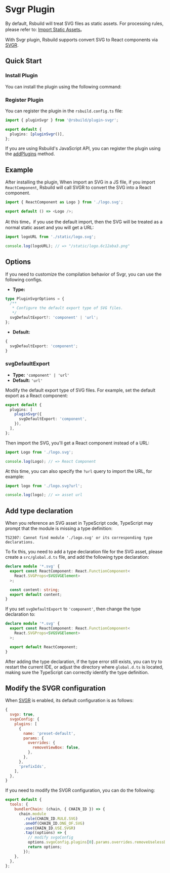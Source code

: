 # Svgr Plugin

By default, Rsbuild will treat SVG files as static assets. For processing rules, please refer to: [Import Static Assets](/guide/basic/static-assets.html)。

With Svgr plugin, Rsbuild supports convert SVG to React components via [SVGR](https://react-svgr.com/).

## Quick Start

### Install Plugin

You can install the plugin using the following command:


<PackageManagerTabs command="add @rsbuild/plugin-svgr -D" />

### Register Plugin

You can register the plugin in the `rsbuild.config.ts` file:

```ts title="rsbuild.config.ts"
import { pluginSvgr } from '@rsbuild/plugin-svgr';

export default {
  plugins: [pluginSvgr()],
};
```

If you are using Rsbuild's JavaScript API, you can register the plugin using the [addPlugins](/api/javascript-api/instance.html#rsbuildaddplugins) method.

## Example

After installing the plugin, When import an SVG in a JS file, if you import `ReactComponent`, Rsbuild will call SVGR to convert the SVG into a React component.

```js
import { ReactComponent as Logo } from './logo.svg';

export default () => <Logo />;
```

At this time，if you use the default import, then the SVG will be treated as a normal static asset and you will get a URL:

```js
import logoURL from './static/logo.svg';

console.log(logoURL); // => "/static/logo.6c12aba3.png"
```

## Options

If you need to customize the compilation behavior of Svgr, you can use the following configs.

- **Type:**

```ts
type PluginSvgrOptions = {
  /**
   * Configure the default export type of SVG files.
   */
  svgDefaultExport?: 'component' | 'url';
};
```

- **Default:**

```ts
{
  svgDefaultExport: 'component';
}
```

### svgDefaultExport

- **Type:** `'component' | 'url'`
- **Default:** `'url'`

Modify the default export type of SVG files. For example, set the default export as a React component:

```ts title="rsbuild.config.ts"
export default {
  plugins: [
    pluginSvgr({
      svgDefaultExport: 'component',
    }),
  ],
};
```

Then import the SVG, you'll get a React component instead of a URL:

```ts
import Logo from './logo.svg';

console.log(Logo); // => React Component
```

At this time, you can also specify the `?url` query to import the URL, for example:

```ts
import logo from './logo.svg?url';

console.log(logo); // => asset url
```

## Add type declaration

When you reference an SVG asset in TypeScript code, TypeScript may prompt that the module is missing a type definition:

```
TS2307: Cannot find module './logo.svg' or its corresponding type declarations.
```

To fix this, you need to add a type declaration file for the SVG asset, please create a `src/global.d.ts` file, and add the following type declaration:

```ts
declare module '*.svg' {
  export const ReactComponent: React.FunctionComponent<
    React.SVGProps<SVGSVGElement>
  >;

  const content: string;
  export default content;
}
```

If you set `svgDefaultExport` to `'component'`, then change the type declaration to:

```ts
declare module '*.svg' {
  export const ReactComponent: React.FunctionComponent<
    React.SVGProps<SVGSVGElement>
  >;

  export default ReactComponent;
}
```

After adding the type declaration, if the type error still exists, you can try to restart the current IDE, or adjust the directory where `global.d.ts` is located, making sure the TypeScript can correctly identify the type definition.

## Modify the SVGR configuration

When [SVGR](https://react-svgr.com/) is enabled, its default configuration is as follows:

```js
{
  svgo: true,
  svgoConfig: {
    plugins: [
      {
        name: 'preset-default',
        params: {
          overrides: {
            removeViewBox: false,
          },
        },
      },
      'prefixIds',
    ],
  },
}
```

If you need to modify the SVGR configuration, you can do the following:

```js
export default {
  tools: {
    bundlerChain: (chain, { CHAIN_ID }) => {
      chain.module
        .rule(CHAIN_ID.RULE.SVG)
        .oneOf(CHAIN_ID.ONE_OF.SVG)
        .use(CHAIN_ID.USE.SVGR)
        .tap((options) => {
          // modify svgoConfig
          options.svgoConfig.plugins[0].params.overrides.removeUselessDefs = false;
          return options;
        });
    },
  },
};
```
